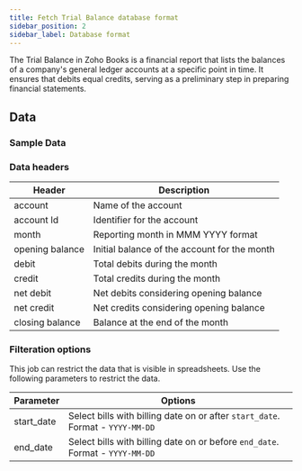 ```yaml
---
title: Fetch Trial Balance database format
sidebar_position: 2
sidebar_label: Database format
---
```


The Trial Balance in Zoho Books is a financial report that lists the balances of a company's general ledger accounts at a specific point in time. It ensures that debits equal credits, serving as a preliminary step in preparing financial statements.

<AddJob
  template="gsheet_zoho_books_db_get_trial_balance"
/>


## Data

### Sample Data

<Gsheet
  src="https://docs.google.com/spreadsheets/d/1-gX-uq5YrTW-6gQJYM-mNXitEOfJLTiQCvPtV8CR1Yc/edit#gid=688271065"
/>


### Data headers

| Header           | Description                                  |
|------------------|----------------------------------------------|
| account          | Name of the account                          |
| account Id       | Identifier for the account                   |
| month            | Reporting month in MMM YYYY format           |
| opening balance  | Initial balance of the account for the month |
| debit            | Total debits during the month                |
| credit           | Total credits during the month               |
| net debit        | Net debits considering opening balance      |
| net credit       | Net credits considering opening balance     |
| closing balance  | Balance at the end of the month              |


### Filteration options

This job can restrict the data that is visible in spreadsheets. Use the following parameters to restrict the data.

| Parameter | Options |
|----|----|
| start_date | Select bills with billing date on or after `start_date`. Format - `YYYY-MM-DD` |
| end_date | Select bills with billing date on or before `end_date`. Format - `YYYY-MM-DD` |

<!---
## Others

### Similar jobs

Similar sort of data can be achieved by using get accounting transaction job and filtering it by invoice type. 

### Reports that use this job

Here are some of the report templates that use this job: 
-->